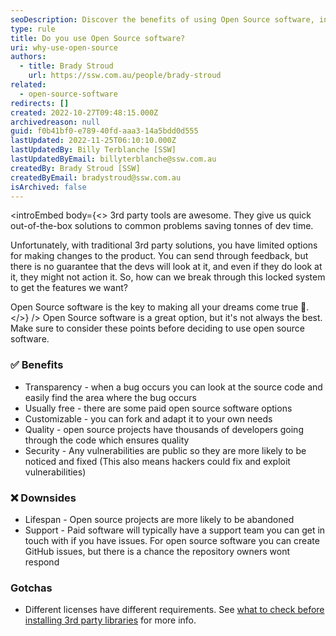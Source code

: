 ```yaml
---
seoDescription: Discover the benefits of using Open Source software, including transparency, customization, and quality, while also considering potential downsides such as lifespan and support limitations.
type: rule
title: Do you use Open Source software?
uri: why-use-open-source
authors:
  - title: Brady Stroud
    url: https://ssw.com.au/people/brady-stroud
related:
  - open-source-software
redirects: []
created: 2022-10-27T09:48:15.000Z
archivedreason: null
guid: f0b41bf0-e789-40fd-aaa3-14a5bdd0d555
lastUpdated: 2022-11-25T06:10:10.000Z
lastUpdatedBy: Billy Terblanche [SSW]
lastUpdatedByEmail: billyterblanche@ssw.com.au
createdBy: Brady Stroud [SSW]
createdByEmail: bradystroud@ssw.com.au
isArchived: false
---
```


<introEmbed
  body={<>
3rd party tools are awesome. They give us quick out-of-the-box solutions to common problems saving tonnes of dev time.

Unfortunately, with traditional 3rd party solutions, you have limited options for making changes to the product. You can send through feedback, but there is no guarantee that the devs will look at it, and even if they do look at it, they might not action it. So, how can we break through this locked system to get the features we want?

Open Source software is the key to making all your dreams come true 🤩.
  </>}
/>
Open Source software is a great option, but it's not always the best. Make sure to consider these points before deciding to use open source software.

<youtubeEmbed url="https://www.youtube.com/embed/k7bQ320vOj0" description="Video: Utilizing Open Source Software with Brady Stroud (3 min)" />

### ✅ Benefits

- Transparency - when a bug occurs you can look at the source code and easily find the area where the bug occurs
- Usually free - there are some paid open source software options
- Customizable - you can fork and adapt it to your own needs
- Quality - open source projects have thousands of developers going through the code which ensures quality
- Security - Any vulnerabilities are public so they are more likely to be noticed and fixed (This also means hackers could fix and exploit vulnerabilities)

### ❌ Downsides

- Lifespan - Open source projects are more likely to be abandoned
- Support - Paid software will typically have a support team you can get in touch with if you have issues. For open source software you can create GitHub issues, but there is a chance the repository owners wont respond

### Gotchas

- Different licenses have different requirements. See [what to check before installing 3rd party libraries](/installing-3rd-party-libraries#5-is-it-an-appropriate-license) for more info.
